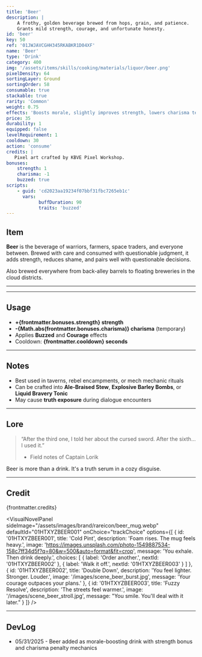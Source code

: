 ```yaml
---
title: 'Beer'
description: |
    A frothy, golden beverage brewed from hops, grain, and patience. 
    Grants mild strength, courage, and unfortunate honesty.
id: 'beer'
key: 50
ref: '01JWJAVCGHH345RKABKR1D04XF'
name: 'Beer'
type: 'Drink'
category: 400
img: '/assets/items/skills/cooking/materials/liquor/beer.png'
pixelDensity: 64
sortingLayer: Ground
sortingOrder: 58
consumable: true
stackable: true
rarity: 'Common'
weight: 0.75
effects: 'Boosts morale, slightly improves strength, lowers charisma temporarily.'
price: 35
durability: 1
equipped: false
levelRequirement: 1
cooldown: 30
action: 'consume'
credits: |
   Pixel art crafted by KBVE Pixel Workshop.
bonuses:
    strength: 1
    charisma: -1
    buzzed: true
scripts:
    - guid: 'cd2023aa19234f07bbf31fbc7265eb1c'
      vars:
            buffDuration: 90
            traits: 'buzzed'
---
```



## Item

**Beer** is the beverage of warriors, farmers, space traders, and everyone between. 
Brewed with care and consumed with questionable judgment, it adds strength, reduces shame, and pairs well with questionable decisions.

Also brewed everywhere from back-alley barrels to floating breweries in the cloud districts. 

---

<ItemDBPanel data={frontmatter} />

---

## Usage

- **+{frontmatter.bonuses.strength} strength**  
- **-{Math.abs(frontmatter.bonuses.charisma)} charisma** (temporary)  
- Applies **Buzzed** and **Courage** effects  
- Cooldown: **{frontmatter.cooldown} seconds**

---

## Notes

- Best used in taverns, rebel encampments, or mech mechanic rituals  
- Can be crafted into **Ale-Braised Stew**, **Explosive Barley Bombs**, or **Liquid Bravery Tonic**  
- May cause **truth exposure** during dialogue encounters

---

## Lore

> “After the third one, I told her about the cursed sword. After the sixth… I used it.”  
> - Field notes of Captain Lorik

Beer is more than a drink. It's a truth serum in a cozy disguise.

---

## Credit

{frontmatter.credits}

<VisualNovelPanel
  sideImage="/assets/images/brand/rareicon/beer_mug.webp"
  defaultId="01HTXYZBEER001"
  onChoice="trackChoice"
  options={[
    {
      id: '01HTXYZBEER001',
      title: 'Cold Pint',
      description: 'Foam rises. The mug feels heavy.',
      image: 'https://images.unsplash.com/photo-1549887534-158c7ff34d5f?q=80&w=500&auto=format&fit=crop',
      message: 'You exhale. Then drink deeply.',
      choices: [
        { label: 'Order another.', nextId: '01HTXYZBEER002' },
        { label: 'Walk it off.', nextId: '01HTXYZBEER003' }
      ]
    },
    {
      id: '01HTXYZBEER002',
      title: 'Double Down',
      description: 'You feel lighter. Stronger. Louder.',
      image: '/images/scene_beer_burst.jpg',
      message: 'Your courage outpaces your plans.'
    },
    {
      id: '01HTXYZBEER003',
      title: 'Fuzzy Resolve',
      description: 'The streets feel warmer.',
      image: '/images/scene_beer_stroll.jpg',
      message: "You smile. You'll deal with it later."
    }
  ]}
/>

---

## DevLog

- 05/31/2025 - Beer added as morale-boosting drink with strength bonus and charisma penalty mechanics
